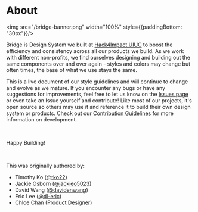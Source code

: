 


# About
<img src="/bridge-banner.png" width="100%" style={{paddingBottom: "30px"}}/>

Bridge is Design System we built at [Hack4Impact UIUC](https://uiuc.hack4impact.org) to boost the efficiency and consistency across all our products we build. As we work with different non-profits, we find ourselves designing and building out the same components over and over again - styles and colors may change but often times, the base of what we use stays the same. 

This is a live document of our style guidelines and will continue to change and evolve as we mature. If you encounter any bugs or have any suggestions for improvements, feel free to let us know on the [Issues page](https://github.com/hack4impact-uiuc/bridge/issues) or even take an Issue yourself and contribute! Like most of our projects, it's open source so others may use it and reference it to build their own design system or products. Check out our [Contribution Guidelines](https://github.com/hack4impact-uiuc/bridge/blob/master/CONTRIBUTING.md) for more information on development.

<br />

Happy Building!

<br/>

This was originally authored by:
- Timothy Ko ([@tko22](https://github.com/tko22))
- Jackie Osborn ([@jackieo5023](https://github.com/jackieo5023))
- David Wang ([@davidenwang](https://github.com/davidenwang))
- Eric Lee ([@dl-eric](https://github.com/dl-eric))
- Chloe Chan ([Product Designer](https://chloechan.me/))